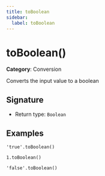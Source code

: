 ```yaml
---
title: toBoolean
sidebar:
  label: toBoolean
---
```


# toBoolean()

**Category**: Conversion

Converts the input value to a boolean

## Signature

- Return type: `Boolean`

## Examples

```fhirpath
'true'.toBoolean()
```

```fhirpath
1.toBoolean()
```

```fhirpath
'false'.toBoolean()
```

